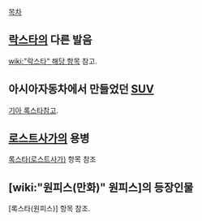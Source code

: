 [[목차]]
== [[락스타]]의 다른 발음 ==
[[wiki:"락스타" 해당 항목]] 참고.

== 아시아자동차에서 만들었던 [[SUV]] ==
[[기아 록스타]]참고.

== [[로스트사가]]의 용병 ==
[[록스타(로스트사가)]] 항목 참조

== [wiki:"원피스(만화)" 원피스]의 등장인물 ==
[록스타(원피스)] 항목 참조.
